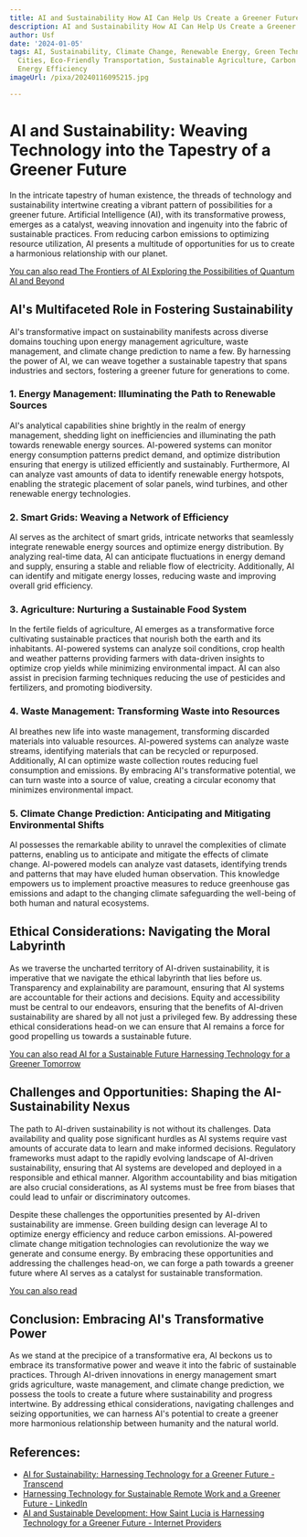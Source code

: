 ```yaml
---
title: AI and Sustainability How AI Can Help Us Create a Greener Future
description: AI and Sustainability How AI Can Help Us Create a Greener Future
author: Usf
date: '2024-01-05'
tags: AI, Sustainability, Climate Change, Renewable Energy, Green Technology, Smart
  Cities, Eco-Friendly Transportation, Sustainable Agriculture, Carbon Emissions,
  Energy Efficiency
imageUrl: /pixa/20240116095215.jpg

---
```

# AI and Sustainability: Weaving  Technology into the Tapestry of a Greener Future

In the intricate tapestry  of human existence, the threads of technology and sustainability intertwine creating a  vibrant pattern  of possibilities for a greener future. Artificial Intelligence (AI),  with its transformative prowess, emerges as a catalyst, weaving innovation  and ingenuity into the  fabric of sustainable practices. From reducing carbon emissions to optimizing resource utilization, AI  presents a multitude of opportunities for us to create a harmonious relationship with our planet.

[You can also read The Frontiers of AI Exploring the Possibilities of Quantum AI and Beyond](The%20Frontiers%20of%20AI%20Exploring%20the%20Possibilities%20of%20Quantum%20AI%20and%20Beyond)


## AI's Multifaceted Role in Fostering Sustainability

AI's transformative impact on sustainability manifests across diverse domains touching upon energy  management agriculture, waste management, and climate change  prediction to name  a few. By harnessing the power of AI, we can weave together  a sustainable tapestry that spans  industries and sectors, fostering a greener future  for generations to come.

### 1. Energy Management: Illuminating the Path to Renewable Sources

AI's  analytical capabilities shine brightly in the  realm of energy management, shedding light on inefficiencies and illuminating the path  towards renewable energy sources. AI-powered systems can monitor energy consumption patterns predict demand, and optimize distribution ensuring that energy is utilized  efficiently and sustainably. Furthermore, AI can analyze vast amounts of data to  identify renewable  energy hotspots,  enabling the strategic placement of  solar panels, wind turbines,  and other  renewable  energy technologies.

### 2. Smart Grids: Weaving a Network of  Efficiency

AI serves as  the architect of smart grids, intricate networks that seamlessly integrate renewable energy sources and optimize energy distribution. By  analyzing real-time data, AI can anticipate fluctuations  in energy demand and supply, ensuring a stable and  reliable flow of electricity. Additionally, AI can identify and  mitigate energy losses,  reducing waste and improving overall grid efficiency.

### 3. Agriculture: Nurturing  a Sustainable Food System

In the fertile fields of agriculture,  AI emerges as a transformative force cultivating sustainable  practices that nourish both the earth and its inhabitants. AI-powered  systems can analyze soil conditions,  crop health and weather patterns providing farmers with data-driven insights to  optimize crop yields while minimizing environmental impact. AI can also assist in precision farming techniques reducing the use of pesticides and fertilizers, and promoting biodiversity.

###  4. Waste Management: Transforming Waste into Resources

AI breathes new  life into waste  management, transforming discarded materials into valuable  resources. AI-powered systems can analyze waste streams, identifying materials that  can be recycled or repurposed. Additionally, AI can optimize waste collection routes  reducing fuel consumption and emissions. By  embracing AI's transformative potential, we  can turn waste into a source of value, creating a  circular economy that minimizes environmental  impact.

### 5. Climate Change Prediction: Anticipating and Mitigating Environmental  Shifts

AI possesses the remarkable ability to  unravel the complexities of climate patterns, enabling us to anticipate and mitigate the effects of climate change.  AI-powered models can analyze  vast datasets, identifying trends and patterns that may have eluded human observation. This knowledge empowers us to implement  proactive measures to reduce greenhouse gas emissions and adapt to the changing climate safeguarding the well-being of both human  and  natural  ecosystems.

##  Ethical Considerations:  Navigating  the Moral Labyrinth

As we traverse the uncharted territory of AI-driven sustainability,  it  is imperative that we navigate  the ethical labyrinth that lies before us. Transparency and explainability are paramount, ensuring that AI systems are accountable for their actions and decisions. Equity and accessibility  must be central  to  our endeavors, ensuring that the benefits of AI-driven sustainability are shared by all not just a privileged few. By addressing these ethical considerations  head-on we can ensure that AI remains a force for good propelling us towards a sustainable future.

[You can also read AI for a Sustainable Future  Harnessing Technology for a Greener Tomorrow](AI%20for%20a%20Sustainable%20Future%20Harnessing%20Technology%20for%20a%20Greener%20Tomorrow)


## Challenges and Opportunities: Shaping the  AI-Sustainability Nexus

The path to AI-driven sustainability is not without  its challenges. Data availability and quality pose  significant hurdles as AI systems require vast amounts of accurate data to  learn and make informed decisions. Regulatory frameworks must adapt to the rapidly evolving landscape of AI-driven sustainability, ensuring that  AI systems are developed and deployed in a responsible and ethical  manner. Algorithm accountability and bias mitigation are also crucial considerations, as  AI systems must be free from biases that could lead to unfair or discriminatory  outcomes.

Despite these challenges the opportunities presented by AI-driven sustainability are immense. Green building design can leverage AI to optimize energy  efficiency and reduce carbon emissions. AI-powered climate change mitigation technologies  can revolutionize the way we generate and consume energy. By embracing these opportunities and  addressing the challenges head-on, we can forge a path towards a greener future where AI serves as a catalyst for sustainable transformation.

[You can also read ]()


## Conclusion: Embracing AI's Transformative  Power

As we stand at the precipice of a transformative era, AI beckons us to embrace its  transformative power and weave it into the fabric of sustainable practices. Through AI-driven innovations in energy management smart grids agriculture, waste management, and climate change prediction, we possess the tools to create a future where sustainability and progress intertwine. By  addressing ethical considerations, navigating challenges and seizing opportunities,  we can harness AI's potential to create a  greener  more harmonious relationship between humanity and  the natural world.

## References:
- [AI for Sustainability: Harnessing Technology for a Greener Future - Transcend](https://transcendinfra.com/ai-for-sustainability/)
- [Harnessing Technology for Sustainable Remote Work and a Greener Future - LinkedIn](https://www.linkedin.com/pulse/harnessing-technology-sustainable-remote-work-greener-austin-smith)
- [AI and Sustainable Development: How Saint Lucia is Harnessing Technology for a Greener Future - Internet Providers](https://isp.page/news/ai-and-sustainable-development-how-saint-lucia-is-harnessing-technology-for-a-greener-future/)
